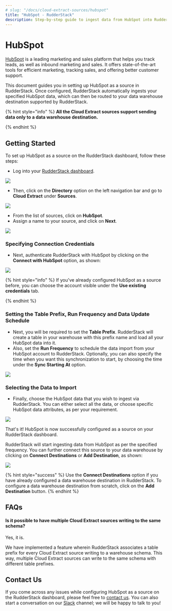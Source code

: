 ```yaml
---
# slug: "/docs/cloud-extract-sources/hubspot"
title: "HubSpot - RudderStack"
description: Step-by-step guide to ingest data from HubSpot into RudderStack.
---
```


# HubSpot

[HubSpot](https://www.hubspot.com/) is a leading marketing and sales platform that helps you track leads, as well as inbound marketing and sales. It offers state-of-the-art tools for efficient marketing, tracking sales, and offering better customer support.

This document guides you in setting up HubSpot as a source in RudderStack. Once configured, RudderStack automatically ingests your specified HubSpot data, which can then be routed to your data warehouse destination supported by RudderStack.

{% hint style="info" %}
**All the Cloud Extract sources support sending data only to a data warehouse destination.**

{% endhint %}

## Getting Started

To set up HubSpot as a source on the RudderStack dashboard, follow these steps:

- Log into your [RudderStack dashboard](https://app.rudderlabs.com/signup?type=freetrial).

![](../.gitbook/assets/1%20%2815%29%20%281%29%20%281%29.png)

- Then, click on the **Directory** option on the left navigation bar and go to **Cloud Extract** under **Sources**.

![](../.gitbook/assets/2%20%2818%29.png)

- From the list of sources, click on **HubSpot**.
- Assign a name to your source, and click on **Next**.

![](../.gitbook/assets/3%20%2813%29.png)

### Specifying Connection Credentials

- Next, authenticate RudderStack with HubSpot by clicking on the **Connect with HubSpot** option, as shown:

![](../.gitbook/assets/4%20%2815%29.png)

{% hint style="info" %}
If you've already configured HubSpot as a source before, you can choose the account visible under the **Use existing credentials** tab.

{% endhint %}

### Setting the Table Prefix, Run Frequency and Data Update Schedule

- Next, you will be required to set the **Table Prefix**. RudderStack will create a table in your warehouse with this prefix name and load all your HubSpot data into it.
- Also, set the **Run Frequency** to schedule the data import from your HubSpot account to RudderStack. Optionally, you can also specify the time when you want this synchronization to start, by choosing the time under the **Sync Starting At** option.

![](../.gitbook/assets/5%20%2815%29.png)

### Selecting the Data to Import

- Finally, choose the HubSpot data that you wish to ingest via RudderStack. You can either select all the data, or choose specific HubSpot data attributes, as per your requirement.

![](../.gitbook/assets/6%20%2814%29.png)

That's it! HubSpot is now successfully configured as a source on your RudderStack dashboard.

RudderStack will start ingesting data from HubSpot as per the specified frequency. You can further connect this source to your data warehouse by clicking on **Connect Destinations** or **Add Destination**, as shown:

![](../.gitbook/assets/7%20%289%29.png)

{% hint style="success" %}
Use the **Connect Destinations** option if you have already configured a data
warehouse destination in RudderStack. To configure a data warehouse
destination from scratch, click on the **Add Destination** button.
{% endhint %}

## FAQs

#### Is it possible to have multiple Cloud Extract sources writing to the same schema?

Yes, it is.

We have implemented a feature wherein RudderStack associates a table prefix for every Cloud Extract source writing to a warehouse schema. This way, multiple Cloud Extract sources can write to the same schema with different table prefixes.

## Contact Us

If you come across any issues while configuring HubSpot as a source on the RudderStack dashboard, please feel free to [contact us](mailto:%20docs@rudderstack.com). You can also start a conversation on our [Slack](https://resources.rudderstack.com/join-rudderstack-slack) channel; we will be happy to talk to you!
